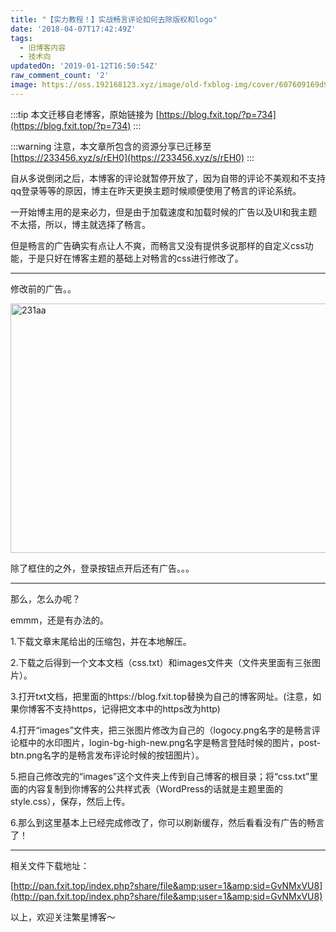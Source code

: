 ```yaml
---
title: "【实力教程！】实战畅言评论如何去除版权和logo"
date: '2018-04-07T17:42:49Z'
tags:
  - 旧博客内容
  - 技术向
updatedOn: '2019-01-12T16:50:54Z'
raw_comment_count: '2'
image: https://oss.192168123.xyz/image/old-fxblog-img/cover/607609169d9edd7ab86bf2e3194d117f.jpg
---
```


:::tip
本文迁移自老博客，原始链接为 [https://blog.fxit.top/?p=734](https://blog.fxit.top/?p=734)
:::

:::warning
注意，本文章所包含的资源分享已迁移至 [https://233456.xyz/s/rEH0](https://233456.xyz/s/rEH0)
:::

自从多说倒闭之后，本博客的评论就暂停开放了，因为自带的评论不美观和不支持qq登录等等的原因，博主在昨天更换主题时候顺便使用了畅言的评论系统。

一开始博主用的是来必力，但是由于加载速度和加载时候的广告以及UI和我主题不太搭，所以，博主就选择了畅言。

但是畅言的广告确实有点让人不爽，而畅言又没有提供多说那样的自定义css功能，于是只好在博客主题的基础上对畅言的css进行修改了。

<hr />

修改前的广告。。

<img  src="https://oss.192168123.xyz/image/old-fxblog-img/b4aef0fc6fd3c13f92039a2088d9a733.jpg" alt="231aa" width="848" height="399" />

除了框住的之外，登录按钮点开后还有广告。。。

<hr />

那么，怎么办呢？

emmm，还是有办法的。

1.下载文章末尾给出的压缩包，并在本地解压。

2.<span>下载之后得到一个文本文档（css.txt）和images文件夹（文件夹里面有三张图片）</span>。

3.<span>打开txt文档，把里面的https://blog.fxit.top替换为自己的博客网址</span>。(注意，如果你博客不支持https，记得把文本中的https改为http)

4.<span>打开“images”文件夹，把三张图片修改为自己的（logocy.png名字的是畅言评论框中的水印图片，login-bg-high-new.png名字是畅言登陆时候的图片，post-btn.png名字的是畅言发布评论时候的按钮图片）。</span>

5.<span>把自己修改完的“images”这个文件夹上传到自己博客的根目录；将“css.txt”里面的内容复制到你博客的公共样式表（WordPress的话就是主题里面的style.css），保存，然后上传。</span>

6.<span>那么到这里基本上已经完成修改了</span>，你可以刷新缓存，然后看看没有广告的畅言了！

<hr />

相关文件下载地址：

[http://pan.fxit.top/index.php?share/file&amp;user=1&amp;sid=GvNMxVU8](http://pan.fxit.top/index.php?share/file&amp;user=1&amp;sid=GvNMxVU8)

以上，欢迎关注繁星博客～
